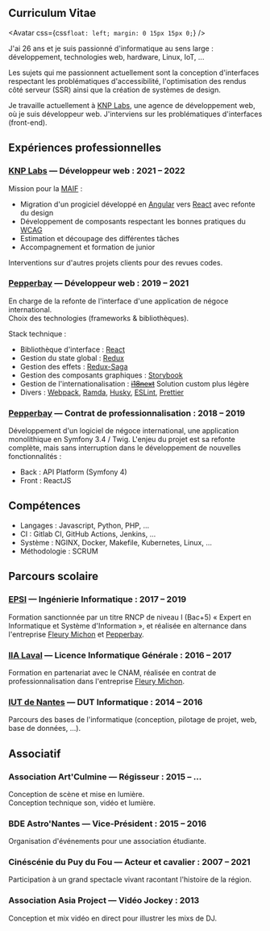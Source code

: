 
<SEO title="Curriculum Vitae" />

<article>

<h1>Curriculum Vitae</h1>

<Avatar
  css={css`
    float: left;
    margin: 0 15px 15px 0;
  `}
/>

J'ai 26 ans et je suis passionné d'informatique au sens large : développement, technologies web, hardware, Linux, IoT, ...

Les sujets qui me passionnent actuellement sont la conception d'interfaces respectant les problématiques d'accessibilité, l'optimisation des rendus côté serveur (SSR) ainsi que la création de systèmes de design.

Je travaille actuellement à [KNP Labs](https://knplabs.com/fr), une agence de développement web, où je suis développeur web. J'interviens sur les problématiques d'interfaces (front-end).

## Expériences professionnelles

### [KNP Labs](https://knplabs.com/fr) — Développeur web : 2021 – 2022

Mission pour la [MAIF](https://www.maif.fr/) :

- Migration d'un progiciel développé en [Angular](https://angular.io/) vers [React](https://reactjs.org/) avec refonte du design
- Développement de composants respectant les bonnes pratiques du [WCAG](https://www.w3.org/TR/WCAG21/)
- Estimation et découpage des différentes tâches
- Accompagnement et formation de junior

Interventions sur d'autres projets clients pour des revues codes.

### [Pepperbay](https://pepperbay.fr/) — Développeur web : 2019 – 2021

En charge de la refonte de l'interface d'une application de négoce international.  
Choix des technologies (frameworks & bibliothèques).

Stack technique :

- Bibliothèque d'interface : [React](https://reactjs.org/)
- Gestion du state global : [Redux](https://redux.js.org/)
- Gestion des effets : [Redux-Saga](https://redux-saga.js.org/)
- Gestion des composants graphiques : [Storybook](https://storybook.js.org/)
- Gestion de l'internationalisation : ~~[i18next](https://www.i18next.com/)~~ Solution custom plus légère
- Divers : [Webpack](https://webpack.js.org/), [Ramda](https://ramdajs.com/), [Husky](https://github.com/typicode/husky), [ESLint](https://eslint.org/), [Prettier](https://prettier.io/)

### [Pepperbay](https://pepperbay.fr/) — Contrat de professionnalisation : 2018 – 2019

Développement d'un logiciel de négoce international, une application monolithique en Symfony 3.4 / Twig.
L'enjeu du projet est sa refonte complète, mais sans interruption dans le développement de nouvelles fonctionnalités :

- Back : API Platform (Symfony 4)
- Front : ReactJS

## Compétences

- Langages : Javascript, Python, PHP, ...
- CI : Gitlab CI, GitHub Actions, Jenkins, ...
- Système : NGINX, Docker, Makefile, Kubernetes, Linux, ...
- Méthodologie : SCRUM

## Parcours scolaire

### [EPSI](http://www.epsi.fr/) — Ingénierie Informatique : 2017 – 2019

Formation sanctionnée par un titre RNCP de niveau I (Bac+5) « Expert en Informatique et Système d'Information », et réalisée en alternance dans l'entreprise [Fleury Michon](https://www.fleurymichon.fr/) et [Pepperbay](https://www.pepperbay.fr/).

### [IIA Laval](http://iia-laval.fr/) — Licence Informatique Générale : 2016 – 2017

Formation en partenariat avec le CNAM, réalisée en contrat de professionnalisation dans l'entreprise [Fleury Michon](https://www.fleurymichon.fr/).

### [IUT de Nantes](https://iutnantes.univ-nantes.fr/formations/dut-bac-2-/dut-informatique-2019469.kjsp) — DUT Informatique : 2014 – 2016

Parcours des bases de l'informatique (conception, pilotage de projet, web, base de données, ...).

## Associatif

### Association Art'Culmine — Régisseur : 2015 – ...

Conception de scène et mise en lumière.  
Conception technique son, vidéo et lumière.

### BDE Astro'Nantes — Vice-Président : 2015 – 2016

Organisation d'événements pour une association étudiante.

### Cinéscénie du Puy du Fou — Acteur et cavalier : 2007 – 2021

Participation à un grand spectacle vivant racontant l'histoire de la région.

### Association Asia Project — Vidéo Jockey : 2013

Conception et mix vidéo en direct pour illustrer les mixs de DJ.

</article>
